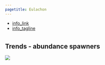 ```yaml
---
pagetitle: Eulachon
---
```


- [info_link](https://olympiccoast.noaa.gov/living/marinelife/fish/fish.html)
- [info_tagline](Eulachon have many other names—smelt, hooligan, oolichan, and fathom fish. They are an anadromous smelt moving between freshwater and saltwater. First Nations people fish for eulachon by traditional methods for use as an important subsistence food and medicine.)



# {.tabset}

## Trends - abundance spawners
![](figures/Appendix S.LR.13.12 - Number of spawning Eulachon 2011-2018.jpg)
